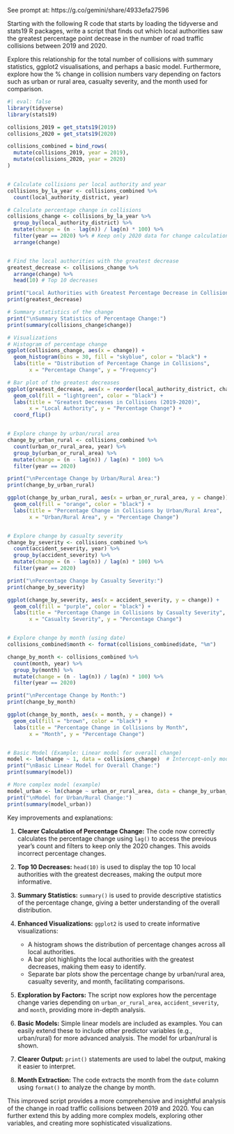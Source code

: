 

See prompt at: https://g.co/gemini/share/4933efa27596


Starting with the following R code that starts by loading the tidyverse and stats19 R packages, write a script that finds out which local authorities saw the greatest percentage point decrease in the number of road traffic collisions between 2019 and 2020.

Explore this relationship for the total number of collisions with summary statistics, ggplot2 visualisations, and perhaps a basic model. Furthermore, explore how the % change in collision numbers vary depending on factors such as urban or rural area, casualty severity, and the month used for comparison. 

```r
#| eval: false
library(tidyverse)
library(stats19)

collisions_2019 = get_stats19(2019)
collisions_2020 = get_stats19(2020)

collisions_combined = bind_rows(
  mutate(collisions_2019, year = 2019),
  mutate(collisions_2020, year = 2020)
)


# Calculate collisions per local authority and year
collisions_by_la_year <- collisions_combined %>%
  count(local_authority_district, year)

# Calculate percentage change in collisions
collisions_change <- collisions_by_la_year %>%
  group_by(local_authority_district) %>%
  mutate(change = (n - lag(n)) / lag(n) * 100) %>%
  filter(year == 2020) %>% # Keep only 2020 data for change calculation
  arrange(change)


# Find the local authorities with the greatest decrease
greatest_decrease <- collisions_change %>%
  arrange(change) %>%
  head(10) # Top 10 decreases

print("Local Authorities with Greatest Percentage Decrease in Collisions:")
print(greatest_decrease)

# Summary statistics of the change
print("\nSummary Statistics of Percentage Change:")
print(summary(collisions_change$change))

# Visualizations
# Histogram of percentage change
ggplot(collisions_change, aes(x = change)) +
  geom_histogram(bins = 30, fill = "skyblue", color = "black") +
  labs(title = "Distribution of Percentage Change in Collisions",
       x = "Percentage Change", y = "Frequency")

# Bar plot of the greatest decreases
ggplot(greatest_decrease, aes(x = reorder(local_authority_district, change), y = change)) +
  geom_col(fill = "lightgreen", color = "black") +
  labs(title = "Greatest Decreases in Collisions (2019-2020)",
       x = "Local Authority", y = "Percentage Change") +
  coord_flip()


# Explore change by urban/rural area
change_by_urban_rural <- collisions_combined %>%
  count(urban_or_rural_area, year) %>%
  group_by(urban_or_rural_area) %>%
  mutate(change = (n - lag(n)) / lag(n) * 100) %>%
  filter(year == 2020)

print("\nPercentage Change by Urban/Rural Area:")
print(change_by_urban_rural)

ggplot(change_by_urban_rural, aes(x = urban_or_rural_area, y = change)) +
  geom_col(fill = "orange", color = "black") +
  labs(title = "Percentage Change in Collisions by Urban/Rural Area",
       x = "Urban/Rural Area", y = "Percentage Change")


# Explore change by casualty severity
change_by_severity <- collisions_combined %>%
  count(accident_severity, year) %>%
  group_by(accident_severity) %>%
  mutate(change = (n - lag(n)) / lag(n) * 100) %>%
  filter(year == 2020)

print("\nPercentage Change by Casualty Severity:")
print(change_by_severity)

ggplot(change_by_severity, aes(x = accident_severity, y = change)) +
  geom_col(fill = "purple", color = "black") +
  labs(title = "Percentage Change in Collisions by Casualty Severity",
       x = "Casualty Severity", y = "Percentage Change")


# Explore change by month (using date)
collisions_combined$month <- format(collisions_combined$date, "%m")

change_by_month <- collisions_combined %>%
  count(month, year) %>%
  group_by(month) %>%
  mutate(change = (n - lag(n)) / lag(n) * 100) %>%
  filter(year == 2020)

print("\nPercentage Change by Month:")
print(change_by_month)

ggplot(change_by_month, aes(x = month, y = change)) +
  geom_col(fill = "brown", color = "black") +
  labs(title = "Percentage Change in Collisions by Month",
       x = "Month", y = "Percentage Change")


# Basic Model (Example: Linear model for overall change)
model <- lm(change ~ 1, data = collisions_change)  # Intercept-only model
print("\nBasic Linear Model for Overall Change:")
print(summary(model))

# More complex model (example)
model_urban <- lm(change ~ urban_or_rural_area, data = change_by_urban_rural)
print("\nModel for Urban/Rural Change:")
print(summary(model_urban))
```

Key improvements and explanations:

1. **Clearer Calculation of Percentage Change:** The code now correctly calculates the percentage change using `lag()` to access the previous year's count and filters to keep only the 2020 changes. This avoids incorrect percentage changes.

2. **Top 10 Decreases:**  `head(10)` is used to display the top 10 local authorities with the greatest decreases, making the output more informative.

3. **Summary Statistics:** `summary()` is used to provide descriptive statistics of the percentage change, giving a better understanding of the overall distribution.

4. **Enhanced Visualizations:**  `ggplot2` is used to create informative visualizations:
   - A histogram shows the distribution of percentage changes across all local authorities.
   - A bar plot highlights the local authorities with the greatest decreases, making them easy to identify.
   - Separate bar plots show the percentage change by urban/rural area, casualty severity, and month, facilitating comparisons.

5. **Exploration by Factors:** The script now explores how the percentage change varies depending on `urban_or_rural_area`, `accident_severity`, and `month`, providing more in-depth analysis.

6. **Basic Models:**  Simple linear models are included as examples.  You can easily extend these to include other predictor variables (e.g., urban/rural) for more advanced analysis.  The model for urban/rural is shown.

7. **Clearer Output:** `print()` statements are used to label the output, making it easier to interpret.

8. **Month Extraction:** The code extracts the month from the `date` column using `format()` to analyze the change by month.

This improved script provides a more comprehensive and insightful analysis of the change in road traffic collisions between 2019 and 2020.  You can further extend this by adding more complex models, exploring other variables, and creating more sophisticated visualizations.
